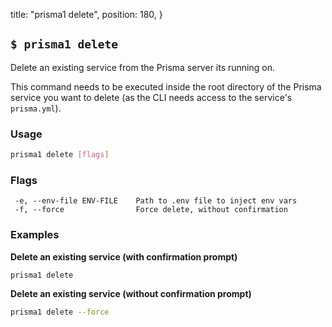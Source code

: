   title: "prisma1 delete",
  position: 180,
}

## `$ prisma1 delete`

Delete an existing service from the Prisma server its running on. 

This command needs to be executed inside the root directory of the Prisma service you want to delete (as the CLI needs access to the service's `prisma.yml`).

### Usage

```sh
prisma1 delete [flags]
```

### Flags

```
 -e, --env-file ENV-FILE    Path to .env file to inject env vars
 -f, --force                Force delete, without confirmation
```

### Examples

**Delete an existing service (with confirmation prompt)**

```sh
prisma1 delete
```

**Delete an existing service (without confirmation prompt)**

```sh
prisma1 delete --force
```

